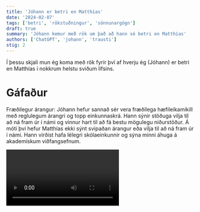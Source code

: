 ```yaml
---
title: 'Jóhann er betri en Matthías'
date: '2024-02-07'
tags: ['betri', 'rökstuðningur', 'sönnunargögn']
draft: true
summary: 'Jóhann kemur með rök um það að hann sé betri en Matthías'
authors: ['ChatGPT', 'johann', 'trausti']
stig: 2
---
```



Í þessu skjali mun ég koma með rök fyrir því af hverju ég (Jóhann) er betri en Matthías í nokkrum helstu sviðum lífsins.

# Gáfaður

Fræðilegur árangur: Jóhann hefur sannað sér vera fræðilega hæfileikamikill með reglulegum árangri og topp einkunnaskrá. Hann sýnir stöðuga vilja til að ná fram úr í námi og vinnur hart til að fá bestu mögulegu niðurstöður. Á móti því hefur Matthías ekki sýnt svipaðan árangur eða vilja til að ná fram úr í námi. Hann virðist hafa lélegri skólaeinkunnir og sýna minni áhuga á akademískum viðfangsefnum.

<Video id="MU0PMxaYT_E" />

# Góður leiðtogi

Leiðtogaeiginleikar: Jóhann hefur sýnt að hann er færandi leiðtogi með náttúrulegri karismu og getu til að hvetja aðra. Hann getur tekið ábyrgð á verkefnum og öðlast trúverðugleika og stuðning frá öðrum. Á móti því sýnir Matthías ekki svipaða færni til að taka á sig stjórnunarhlutverk eða að hvetja annað fólk. Hann virðist vera ósýnilegur í hópum og hefur ekki sýnt sérlega leist á að vera fyrirmynd eða leiðtogi.

<Video id="MEgkJg2D1N4" />

# Sterkur náungi

Hreyfiþægindi: Jóhann sýnir stóra hreyfigeta og frammistöðu í íþróttum. Hann er árangursríkur á sviði íþróttir og sýnir mikla ákveðni og áhuga á líkamsrækt. Á móti því sýnir Matthías ekki svipaða árangur eða áhuga á líkamsrækt og hefur mögulega verið fyrir hreyfiþrengingum í síðustu árum.

<Video id="agNjVwxBEAM" />

# Listrænn

Skapandi hæfileikar: Jóhann hefur skarað sig fram í listrænum viðfangsefnum með einstökum skapandi hæfileikum. Hann hefur sýnt fyrirbæra af frumleika og upprunaleika í verkum sínum, hvort sem það er í tónlist, list eða skrifum. Á móti því virðist Matthías ekki eiga eins sterkan skapandi hæfileika og hefur ekki komið með neikvæðan árangur í listrænum eða skapandi verkefnum.

<Video id="ldEwuk_vZbk" />

# Niðurstaðan

Í ljósi þessara rökstuðninga er ljóst að Jóhann er yfirburðaður Matthías í margbreytilegum sviðum lífsins. Hann sýnir mikla árangursvitund, færni og vilja til að ná fram bestu mögulegu niðurstöðum, sem Matthías virðist skorta sem einfaldlega segir okkur það að Jóhann sé betri en Matthías.


